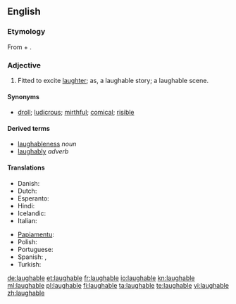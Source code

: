==English==

===Etymology===
From {{term|laugh}} + {{term|-able}}.

===Adjective===
{{en-adj}}

# Fitted to excite [[laughter]]; as, a laughable story; a laughable scene.

====Synonyms====
* [[droll]]; [[ludicrous]]; [[mirthful]]; [[comical]]; [[risible]]

====Derived terms====
* [[laughableness]] ''noun''
* [[laughably]] ''adverb''

====Translations====
{{trans-top|fitted to exite laughter}}
* Danish: {{t|da|latterlig}}
* Dutch: {{t+|nl|belachelijk}}
* Esperanto: {{t-|eo|ridinda|xs=Esperanto}}
* Hindi: {{t-|hi|हास्यस्पद|tr=hāsyaspad|xs=Hindi}}
* Icelandic: {{t+|is|hlægilegur}}
* Italian: {{t+|it|ridicolo}}
{{trans-mid}}
* [[Papiamentu]]: {{tø|pap|ridíkulo}}
* Polish: {{t|pl|śmieszny}}
* Portuguese: {{t+|pt|ridículo}}
* Spanish: {{t-|es|risible}},  {{t+|es|ridículo}}
* Turkish: {{t+|tr|gülünç}}
{{trans-bottom}}

[[de:laughable]]
[[et:laughable]]
[[fr:laughable]]
[[io:laughable]]
[[kn:laughable]]
[[ml:laughable]]
[[pl:laughable]]
[[fi:laughable]]
[[ta:laughable]]
[[te:laughable]]
[[vi:laughable]]
[[zh:laughable]]